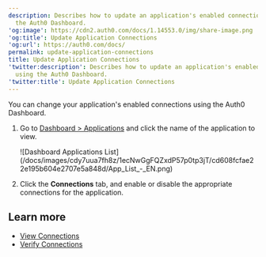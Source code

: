 ```yaml
---
description: Describes how to update an application's enabled connections using
  the Auth0 Dashboard.
'og:image': https://cdn2.auth0.com/docs/1.14553.0/img/share-image.png
'og:title': Update Application Connections
'og:url': https://auth0.com/docs/
permalink: update-application-connections
title: Update Application Connections
'twitter:description': Describes how to update an application's enabled connections
  using the Auth0 Dashboard.
'twitter:title': Update Application Connections
---
```

You can change your application's enabled connections using the <Tooltip tip="Auth0 Dashboard: Auth0's main product to configure your services." cta="View Glossary" href="/docs/glossary?term=Auth0+Dashboard">Auth0 Dashboard</Tooltip>.

1. Go to [Dashboard > Applications](https://manage.auth0.com/#/applications) and click the name of the application to view.

   <Frame>![Dashboard Applications List](/docs/images/cdy7uua7fh8z/1ecNwGgFQZxdP57p0tp3jT/cd608fcfae22e195b604e2707e5a848d/App_List_-_EN.png)</Frame>
2. Click the **Connections** tab, and enable or disable the appropriate connections for the application.

## Learn more

* [View Connections](/docs/authenticate/identity-providers/view-connections)
* [Verify Connections](/docs/troubleshoot/basic-issues/verify-connections)